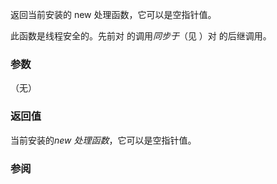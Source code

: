 {{cpp/title|get_new_handler}}
{{cpp/memory/new/navbar}}
{{dcl begin}}
{{dcl header | new}}
{{dcl | since=c++11 |1=
std::new_handler get_new_handler() noexcept;
}}
{{dcl end}}

返回当前安装的 new 处理函数，它可以是空指针值。

此函数是线程安全的。先前对 {{lc|std::set_new_handler}} 的调用''同步于''（见 {{lc|std::memory_order}}）对 {{tt|std::get_new_handler}} 的后继调用。

===参数===
（无）

===返回值===
当前安装的''new 处理函数''，它可以是空指针值。

===参阅===
{{dsc begin}}
{{dsc inc | cpp/memory/new/dsc operator_new}}
{{dsc inc | cpp/memory/new/dsc set_new_handler}}
{{dsc inc | cpp/memory/new/dsc new_handler}}
{{dsc end}}

{{langlinks|de|en|es|fr|it|ja|pt|ru}}